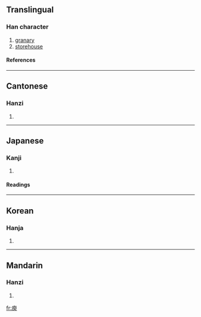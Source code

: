 ==Translingual==
===Han character===
{{Han char|rn=53|rad=广|as=09|sn=12|four=0023<sub>7</sub>|canj=戈竹X人 (IHXO)}}
# [[granary]]
# [[storehouse]]
====References====
{{Han ref|kx=0348.140|dkj=09398|dj=0659.040|hdz=20888.090|uh=5EBE|ud=24254|bh=B168|bd=45416}}
----
==Cantonese==
===Hanzi===
{{yue-hanzi|jyut=|y=yu5}}
# {{defn|Cantonese}}
----
==Japanese==
===Kanji===
{{ja-kanji|grade=|rs=广09}}
# {{defn|Japanese}} 
====Readings====
{{ja-readings|on=[[ゆ]] (yu)|kun=[[くら]] (kura)}}
----
==Korean==
===Hanja===
{{ko-hanja|hangeul=유|rv=yu|mr=yu}}
# {{defn|Korean}}
----
==Mandarin==
===Hanzi===
{{cmn-hanzi|pin=[[yǔ]] ([[yu3]])|wg=yü<sup>3</sup>}}
# {{defn|Mandarin}}

[[fr:庾]]